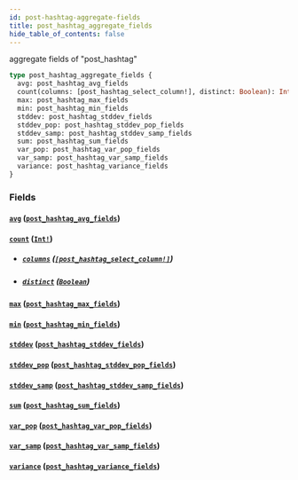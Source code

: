 ```yaml
---
id: post-hashtag-aggregate-fields
title: post_hashtag_aggregate_fields
hide_table_of_contents: false
---
```


aggregate fields of "post_hashtag"

```graphql
type post_hashtag_aggregate_fields {
  avg: post_hashtag_avg_fields
  count(columns: [post_hashtag_select_column!], distinct: Boolean): Int!
  max: post_hashtag_max_fields
  min: post_hashtag_min_fields
  stddev: post_hashtag_stddev_fields
  stddev_pop: post_hashtag_stddev_pop_fields
  stddev_samp: post_hashtag_stddev_samp_fields
  sum: post_hashtag_sum_fields
  var_pop: post_hashtag_var_pop_fields
  var_samp: post_hashtag_var_samp_fields
  variance: post_hashtag_variance_fields
}
```

### Fields

#### [`avg`](#) ([`post_hashtag_avg_fields`](/07-graphql/objects/post-hashtag-avg-fields))

#### [`count`](#) ([`Int!`](/07-graphql/scalars/int))

- ##### [`columns`](#) ([`[post_hashtag_select_column!]`](/07-graphql/enums/post-hashtag-select-column))

- ##### [`distinct`](#) ([`Boolean`](/07-graphql/scalars/boolean))

#### [`max`](#) ([`post_hashtag_max_fields`](/07-graphql/objects/post-hashtag-max-fields))

#### [`min`](#) ([`post_hashtag_min_fields`](/07-graphql/objects/post-hashtag-min-fields))

#### [`stddev`](#) ([`post_hashtag_stddev_fields`](/07-graphql/objects/post-hashtag-stddev-fields))

#### [`stddev_pop`](#) ([`post_hashtag_stddev_pop_fields`](/07-graphql/objects/post-hashtag-stddev-pop-fields))

#### [`stddev_samp`](#) ([`post_hashtag_stddev_samp_fields`](/07-graphql/objects/post-hashtag-stddev-samp-fields))

#### [`sum`](#) ([`post_hashtag_sum_fields`](/07-graphql/objects/post-hashtag-sum-fields))

#### [`var_pop`](#) ([`post_hashtag_var_pop_fields`](/07-graphql/objects/post-hashtag-var-pop-fields))

#### [`var_samp`](#) ([`post_hashtag_var_samp_fields`](/07-graphql/objects/post-hashtag-var-samp-fields))

#### [`variance`](#) ([`post_hashtag_variance_fields`](/07-graphql/objects/post-hashtag-variance-fields))
